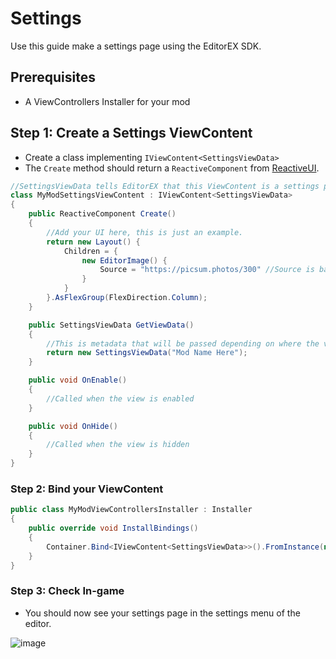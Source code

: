 # Settings
Use this guide make a settings page using the EditorEX SDK.

## Prerequisites
- A ViewControllers Installer for your mod


## Step 1: Create a Settings ViewContent
- Create a class implementing `IViewContent<SettingsViewData>`
- The `Create` method should return a `ReactiveComponent` from [ReactiveUI](https://github.com/reactive-platform).

```cs
//SettingsViewData tells EditorEX that this ViewContent is a settings page.
class MyModSettingsViewContent : IViewContent<SettingsViewData>
{
    public ReactiveComponent Create()
    {
        //Add your UI here, this is just an example.
        return new Layout() {
            Children = {
                new EditorImage() {
                    Source = "https://picsum.photos/300" //Source is based on BSML resource locations, can be assembly embedded or a URL. Animated gifs are not supported in the editor.
                } 
            }
        }.AsFlexGroup(FlexDirection.Column);
    }

    public SettingsViewData GetViewData()
    {
        //This is metadata that will be passed depending on where the viewcontent is used. For setting pages, this is just the mod name.
        return new SettingsViewData("Mod Name Here");
    }

    public void OnEnable()
    {
        //Called when the view is enabled
    }

    public void OnHide()
    {
        //Called when the view is hidden
    }
}
```

### Step 2: Bind your ViewContent

```cs
public class MyModViewControllersInstaller : Installer
{
    public override void InstallBindings()
    {
        Container.Bind<IViewContent<SettingsViewData>>().FromInstance(new MyModSettingsViewContent());
    }
}
```


### Step 3: Check In-game
- You should now see your settings page in the settings menu of the editor.

![image](/images/general/settings.png)